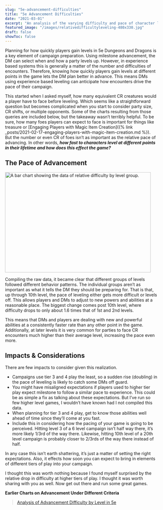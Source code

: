 ```yaml
---
slug: "5e-advancement-difficulties"
title: "5e Advancement Difficulties"
date: "2021-03-01"
excerpt: "An analysis of the varying difficulty and pace of character leveling at different points in 5th edition."
featured_image: "/images/relativedifficultyleveling-480x330.jpg"
draft: false
showToc: false
---
```


Planning for how quickly players gain levels in 5e Dungeons and Dragons is a key element of campaign preparation. Using milestone advancement, the DM can select when and how a party levels up. However, in experience based systems this is generally a matter of the number and difficulties of encounters. Therefore, knowing how quickly players gain levels at different points in the game lets the DM plan better in advance. This means DMs using experience based leveling can anticipate how encounters drive the pace of their campaign.

This started when I asked myself, how many equivalent CR creatures would a player have to face before leveling. Which seems like a straightforward question but becomes complicated when you start to consider party size, CR shifts, or multiple opponents. Some of the charts resulting from those queries are included below, but the takeaway wasn&#8217;t terribly helpful. To be sure, how many foes players can expect to face is important for things like treasure or [Engaging Players with Magic Item Creation]({% link _posts/2021-02-17-engaging-players-with-magic-item-creation.md %}). But the number or even CR of foes isn&#8217;t as important as the relative pace of advancing. In other words, **_how fast to characters level at different points in their lifetime and how does this effect the game?_**

## The Pace of Advancement
<img src="/images/relativedifficultyleveling-480x330.jpg" alt="A bar chart showing the data of relative difficulty by level group." width="480" height="330" />

Compiling the raw data, it became clear that different groups of levels followed different behavior patterns. The individual groups aren&#8217;t as important as what it tells the DM they should be preparing for. That is that, up through 10th level, the pace of leveling either gets more difficult or levels off. This allows players and DMs to adjust to new powers and abilities at a reasonable place. The biggest change comes post 10th level, where difficulty drops to only about 1.6 times that of 1st and 2nd levels. 

This means that DMs and players are dealing with new and powerful abilities at a consistently faster rate than any other point in the game. Additionally, at later levels it is very common for parties to face CR encounters much higher than their average level, increasing the pace even more. 

## Impacts & Considerations

There are few impacts to consider given this realization.

  * Campaigns use tier 3 and 4 play the least, so a sudden rise (doubling) in the pace of leveling is likely to catch some DMs off guard.
  * You might have misaligned expectations if players used to higher tier play expect milestone to follow a similar pace to experience. This could be as simple a fix as talking about these expectations. But I&#8217;ve run so few higher level games, I wouldn&#8217;t have known had I not compiled this data.
  * When planning for tier 3 and 4 play, get to know those abilities well ahead of time since they&#8217;ll come at you fast.
  * Include this in considering how the pacing of your game is going to be perceived. Hitting level 3 of a 6 level campaign isn&#8217;t half way there, it&#8217;s more likely 1/3rd of the way there. Likewise, hitting 10th level of a 20th level campaign is probably closer to 2/3rds of the way there instead of half. 

In any case this isn&#8217;t earth shattering, it&#8217;s just a matter of setting the right expectations. Also, it effects how soon you can expect to bring in elements of different tiers of play into your campaign. 

I thought this was worth nothing because I found myself surprised by the relative drop in difficulty at higher tiers of play. I thought it was worth sharing with you as well. Now get out there and run some great games.

**Earlier Charts on Advancement Under Different Criteria**

<blockquote class="imgur-embed-pub" lang="en" data-id="a/OMjA0HY"  ><a href="//imgur.com/a/OMjA0HY">Analysis of Advancement Difficulty by Level in 5e</a></blockquote><script async src="//s.imgur.com/min/embed.js" charset="utf-8"></script>
